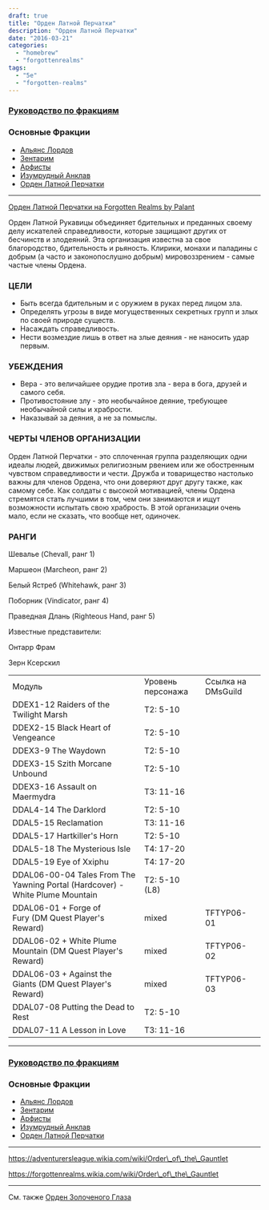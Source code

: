 ```yaml
---
draft: true
title: "Орден Латной Перчатки"
description: "Орден Латной Перчатки"
date: "2016-03-21"
categories: 
  - "homebrew"
  - "forgottenrealms"
tags: 
  - "5e"
  - "forgotten-realms"
---
```


### [Руководство по фракциям](https://adventurersleague.wordpress.com/%d1%84%d1%80%d0%b0%d0%ba%d1%86%d0%b8%d0%b8/)

### Основные Фракции

- [Альянс Лордов](https://adventurersleague.wordpress.com/lords-alliance/)
- [Зентарим](https://adventurersleague.wordpress.com/zhentarim/)
- [Арфисты](https://adventurersleague.wordpress.com/harpers/)
- [Изумрудный Анклав](https://adventurersleague.wordpress.com/emerald-enclave/)
- [Орден Латной Перчатки](https://adventurersleague.wordpress.com/order-of-the-gauntlet/)

* * *

[Орден Латной Перчатки на Forgotten Realms by Palant](https://www.worldanvil.com/w/fr-----palant/c/order-of-the-gauntlet-category)

Орден Латной Рукавицы объединяет бдительных и преданных своему делу искателей справедливости, которые защищают других от бесчинств и злодеяний. Эта организация известна за свое благородство, бдительность и рьяность. Клирики, монахи и паладины с добрым (а часто и законопослушно добрым) мировоззрением - самые частые члены Ордена.

### ЦЕЛИ

- Быть всегда бдительным и с оружием в руках перед лицом зла.
- Определять угрозы в виде могущественных секретных групп и злых по своей природе существ.
- Насаждать справедливость.
- Нести возмездие лишь в ответ на злые деяния - не наносить удар первым.

### УБЕЖДЕНИЯ

- Вера - это величайшее орудие против зла - вера в бога, друзей и самого себя.
- Противостояние злу - это необычайное деяние, требующее необычайной силы и храбрости.
- Наказывай за деяния, а не за помыслы.

### ЧЕРТЫ ЧЛЕНОВ ОРГАНИЗАЦИИ

Орден Латной Перчатки - это сплоченная группа разделяющих одни идеалы людей, движимых религиозным рвением или же обостренным чувством справедливости и чести. Дружба и товарищество настолько важны для членов Ордена, что они доверяют друг другу также, как самому себе. Как солдаты с высокой мотивацией, члены Ордена стремятся стать лучшими в том, чем они занимаются и ищут возможности испытать свою храбрость. В этой организации очень мало, если не сказать, что вообще нет, одиночек.

### РАНГИ

Шевалье (Chevall, ранг 1)

Маршеон (Marcheon, ранг 2)

Белый Ястреб (Whitehawk, ранг 3)

Поборник (Vindicator, ранг 4)

Праведная Длань (Righteous Hand, ранг 5)

Известные представители:

Онтарр Фрам

Зерн Ксерскил

<table class="wp-block-table"><tbody><tr><td>Модуль</td><td>Уровень персонажа</td><td>Ссылка на DMsGuild</td></tr><tr><td>DDEX1-12 Raiders of the Twilight Marsh</td><td>T2: 5-10</td><td>&nbsp;</td></tr><tr><td>DDEX2-15 Black Heart of Vengeance</td><td>T2: 5-10</td><td>&nbsp;</td></tr><tr><td>DDEX3-9 The Waydown</td><td>T2: 5-10</td><td>&nbsp;</td></tr><tr><td>DDEX3-15 Szith Morcane Unbound</td><td>T2: 5-10</td><td>&nbsp;</td></tr><tr><td>DDEX3-16 Assault on Maermydra</td><td>T3: 11-16</td><td>&nbsp;</td></tr><tr><td>DDAL4-14 The Darklord</td><td>T2: 5-10</td><td>&nbsp;</td></tr><tr><td>DDAL5-15 Reclamation</td><td>T3: 11-16</td><td>&nbsp;</td></tr><tr><td>DDAL5-17 Hartkiller's Horn</td><td>T2: 5-10</td><td>&nbsp;</td></tr><tr><td>DDAL5-18 The Mysterious Isle</td><td>T4: 17-20</td><td>&nbsp;</td></tr><tr><td>DDAL5-19 Eye of Xxiphu</td><td>T4: 17-20</td><td>&nbsp;</td></tr><tr><td>DDAL06-00-04 Tales From The Yawning Portal (Hardcover) - White Plume Mountain</td><td>T2: 5-10 (L8)</td></tr><tr><td>DDAL06-01 + Forge of Fury&nbsp;(DM Quest Player's Reward)</td><td>mixed</td><td>TFTYP06-01</td></tr><tr><td>DDAL06-02 + White Plume Mountain&nbsp;(DM Quest Player's Reward)</td><td>mixed</td><td>TFTYP06-02</td></tr><tr><td>DDAL06-03 + Against the Giants&nbsp;(DM Quest Player's Reward)</td><td>mixed</td><td>TFTYP06-03</td></tr><tr><td>DDAL07-08 Putting the Dead to Rest</td><td>T2: 5-10</td><td>&nbsp;</td></tr><tr><td>DDAL07-11 A Lesson in Love</td><td>T3: 11-16</td><td>&nbsp;</td></tr></tbody></table>

* * *

### [Руководство по фракциям](https://adventurersleague.wordpress.com/%d1%84%d1%80%d0%b0%d0%ba%d1%86%d0%b8%d0%b8/)

### Основные Фракции

- [Альянс Лордов](https://adventurersleague.wordpress.com/lords-alliance/)
- [Зентарим](https://adventurersleague.wordpress.com/zhentarim/)
- [Арфисты](https://adventurersleague.wordpress.com/harpers/)
- [Изумрудный Анклав](https://adventurersleague.wordpress.com/emerald-enclave/)
- [Орден Латной Перчатки](https://adventurersleague.wordpress.com/order-of-the-gauntlet/)

* * *

https://adventurersleague.wikia.com/wiki/Order\_of\_the\_Gauntlet

https://forgottenrealms.wikia.com/wiki/Order\_of\_the\_Gauntlet

* * *

См. также [Орден Золоченого Глаза](https://adventurersleague.wordpress.com/order-of-the-gilded-eye/)
